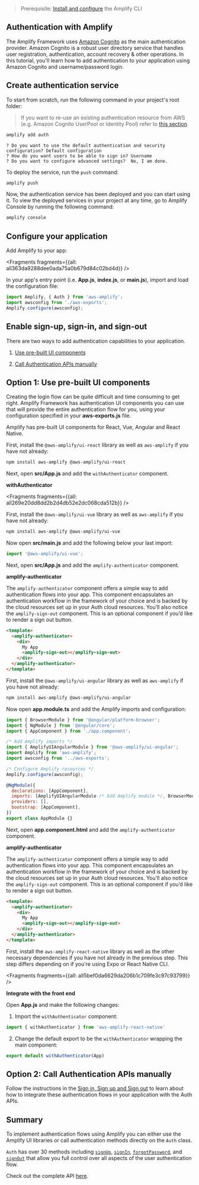 > Prerequisite: [Install and configure](/cli/start/install) the Amplify CLI

## Authentication with Amplify

The Amplify Framework uses [Amazon Cognito](https://aws.amazon.com/cognito/) as the main authentication provider. Amazon Cognito is a robust user directory service that handles user registration, authentication, account recovery & other operations. In this tutorial, you'll learn how to add authentication to your application using Amazon Cognito and username/password login.

## Create authentication service
To start from scratch, run the following command in your project's root folder:

> If you want to re-use an existing authentication resource from AWS (e.g. Amazon Cognito UserPool or Identity Pool) refer to [this section](/lib/auth/start.md#re-use-existing-authentication-resource).

```bash
amplify add auth
```

```console
? Do you want to use the default authentication and security configuration? Default configuration
? How do you want users to be able to sign in? Username
? Do you want to configure advanced settings?  No, I am done.
```

To deploy the service, run the `push` command:

```bash
amplify push
```

Now, the authentication service has been deployed and you can start using it. To view the deployed services in your project at any time, go to Amplify Console by running the following command:

```bash
amplify console
```

## Configure your application

Add Amplify to your app:




<Fragments fragments={{all: all363da9288dee0ada75a0b679d84c02bd4d}} />

In your app's entry point (i.e. __App.js__, __index.js__, or __main.js__), import and load the configuration file:

```javascript
import Amplify, { Auth } from 'aws-amplify';
import awsconfig from './aws-exports';
Amplify.configure(awsconfig);
```

## Enable sign-up, sign-in, and sign-out

There are two ways to add authentication capabilities to your application.

1. [Use pre-built UI components](#option-1-use-pre-built-ui-components)

2. [Call Authentication APIs manually](#option-2-call-authentication-apis-manually)

## Option 1: Use pre-built UI components

Creating the login flow can be quite difficult and time consuming to get right. Amplify Framework has authentication UI components you can use that will provide the entire authentication flow for you, using your configuration specified in your __aws-exports.js__ file.

Amplify has pre-built UI components for React, Vue, Angular and React Native.

<BlockSwitcher>
<CodeBlock name="React">

First, install the `@aws-amplify/ui-react` library as well as `aws-amplify` if you have not already:

```sh
npm install aws-amplify @aws-amplify/ui-react
```

Next, open __src/App.js__ and add the `withAuthenticator` component.

**withAuthenticator**




<Fragments fragments={{all: all269e20dd8dd2b2d4db52e2dc068cda512b}} />

</CodeBlock>
<CodeBlock name="Vue">

First, install the `@aws-amplify/ui-vue` library as well as `aws-amplify` if you have not already:

```bash
npm install aws-amplify @aws-amplify/ui-vue
```

Now open __src/main.js__ and add the following below your last import:

```js
import '@aws-amplify/ui-vue';
```

Next, open __src/App.js__ and add the `amplify-authenticator` component.

**amplify-authenticator**

The `amplify-authenticator` component offers a simple way to add authentication flows into your app. This component encapsulates an authentication workflow in the framework of your choice and is backed by the cloud resources set up in your Auth cloud resources. You’ll also notice the `amplify-sign-out` component. This is an optional component if you’d like to render a sign out button.


```html
<template>
  <amplify-authenticator>
    <div>
      My App
      <amplify-sign-out></amplify-sign-out>
    </div>
  </amplify-authenticator>
</template>
```

</CodeBlock>
<CodeBlock name="Angular">

First, install the `@aws-amplify/ui-angular` library as well as `aws-amplify` if you have not already:

```bash
npm install aws-amplify @aws-amplify/ui-angular
```

Now open __app.module.ts__ and add the Amplify imports and configuration:

```js
import { BrowserModule } from '@angular/platform-browser';
import { NgModule } from '@angular/core';
import { AppComponent } from './app.component';

/* Add Amplify imports */
import { AmplifyUIAngularModule } from '@aws-amplify/ui-angular';
import Amplify from 'aws-amplify';
import awsconfig from '../aws-exports';

/* Configure Amplify resources */
Amplify.configure(awsconfig);

@NgModule({
  declarations: [AppComponent],
  imports: [AmplifyUIAngularModule /* Add Amplify module */, BrowserModule],
  providers: [],
  bootstrap: [AppComponent],
})
export class AppModule {}
```

Next, open __app.component.html__ and add the `amplify-authenticator` component.

**amplify-authenticator**

The `amplify-authenticator` component offers a simple way to add authentication flows into your app. This component encapsulates an authentication workflow in the framework of your choice and is backed by the cloud resources set up in your Auth cloud resources. You’ll also notice the `amplify-sign-out` component. This is an optional component if you’d like to render a sign out button.


```html
<template>
  <amplify-authenticator>
    <div>
      My App
      <amplify-sign-out></amplify-sign-out>
    </div>
  </amplify-authenticator>
</template>
```

</CodeBlock>
<CodeBlock name="React Native">

First, install the `aws-amplify-react-native` library as well as the other necessary dependencies if you have not already in the previous step. This step differs depending on if you're using Expo or React Native CLI.




<Fragments fragments={{all: all5bef0da6629da206b1c709fe3c97c93799}} />

**Integrate with the front end**

Open __App.js__ and make the following changes:

1. Import the `withAuthenticator` component:

```javascript
import { withAuthenticator } from 'aws-amplify-react-native'
```

2. Change the default export to be the `withAuthenticator` wrapping the main component:

```javascript
export default withAuthenticator(App)
```
</CodeBlock>
</BlockSwitcher>

## Option 2: Call Authentication APIs manually

Follow the instructions in the [Sign in, Sign up and Sign out](/lib/auth/emailpassword) to learn about how to integrate these authentication flows in your application with the Auth APIs.

## Summary

To implement authentication flows using Amplify you can either use the Amplify UI libraries or call authentication methods directly on the `Auth` class.

`Auth` has over 30 methods including [`signUp`](/lib/auth/emailpassword.md#sign-up), [`signIn`](/lib/auth/emailpassword.md#sign-in), [`forgotPassword`](/lib/auth/manageusers.md#forgot-password), and [`signOut`](/lib/auth/emailpassword.md#sign-out) that allow you full control over all aspects of the user authentication flow.

Check out the complete API [here](https://aws-amplify.github.io/amplify-js/api/classes/authclass.html).
